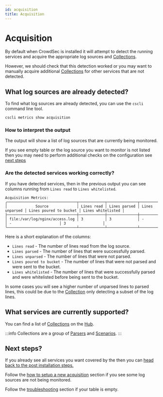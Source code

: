 ```yaml
---
id: acquisition
title: Acquisition
---
```


# Acquisition

By default when CrowdSec is installed it will attempt to detect the running services and acquire the appropriate log sources and [Collections](https://docs.crowdsec.net/docs/next/collections/intro).

However, we should check that this detection worked or you may want to manually acquire additional [Collections](https://docs.crowdsec.net/docs/next/collections/intro) for other services that are not detected.

## What log sources are already detected?

To find what log sources are already detected, you can use the `cscli` command line tool.

```bash
cscli metrics show acquisition
```

### How to interpret the output

The output will show a list of log sources that are currently being monitored.

If you see empty table or the log source you want to monitor is not listed then you may need to perform additional checks on the configuration see [next steps](#next-steps)

### Are the detected services working correctly?

If you have detected services, then in the previous output you can see columns running from `Lines read` to `Lines whitelisted`.

```
Acquisition Metrics:
╭────────────────────────────────┬────────────┬──────────────┬────────────────┬────────────────────────┬───────────────────╮
│             Source             │ Lines read │ Lines parsed │ Lines unparsed │ Lines poured to bucket │ Lines whitelisted │
├────────────────────────────────┼────────────┼──────────────┼────────────────┼────────────────────────┼───────────────────┤
│ file:/var/log/nginx/access.log │ 3          │ 3            │ -              │ -                      │ 3                 │
╰────────────────────────────────┴────────────┴──────────────┴────────────────┴────────────────────────┴───────────────────╯
```

Here is a short explanation of the columns:

- `Lines read` - The number of lines read from the log source.
- `Lines parsed` - The number of lines that were successfully parsed.
- `Lines unparsed` - The number of lines that were not parsed.
- `Lines poured to bucket` - The number of lines that were not parsed and were sent to the bucket.
- `Lines whitelisted` - The number of lines that were successfully parsed and were whitelisted before being sent to the bucket.

In some cases you will see a higher number of unparsed lines to parsed lines, this could be due to the [Collection](https://docs.crowdsec.net/docs/next/collections/intro) only detecting a subset of the log lines.

## What services are currently supported?

You can find a list of [Collections](https://docs.crowdsec.net/docs/next/collections/intro) on the [Hub](https://hub.crowdsec.net/).

:::info
Collections are a group of [Parsers](https://docs.crowdsec.net/docs/next/parsers/intro) and [Scenarios](https://docs.crowdsec.net/docs/next/scenarios/intro).
:::

## Next steps?

If you already see all services you want covered by the then you can [head back to the post installation steps.](/getting_started/next_steps.md#2-acquisitions)

Follow the [how to setup a new acquisition](/getting_started/post_installation/acquisition_new.mdx) section if you see some log sources are not being monitored.

Follow the [troubleshooting](/getting_started/post_installation/acquisition_troubleshoot.mdx) section if your table is empty.
